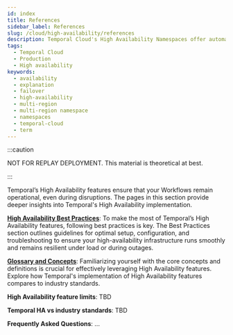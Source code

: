 ```yaml
---
id: index
title: References
sidebar_label: References
slug: /cloud/high-availability/references
description: Temporal Cloud's High Availability Namespaces offer automated failover, synchronized data replication, and high availability for workloads requiring disaster-tolerant deployment and 99.99% uptime.
tags:
  - Temporal Cloud
  - Production
  - High availability
keywords:
  - availability
  - explanation
  - failover
  - high-availability
  - multi-region
  - multi-region namespace
  - namespaces
  - temporal-cloud
  - term
---
```



:::caution

NOT FOR REPLAY DEPLOYMENT. This material is theoretical at best.

:::

Temporal’s High Availability features ensure that your Workflows remain operational, even during disruptions.
The pages in this section provide deeper insights into Temporal's High Availability implementation.

[**High Availability Best Practices**](/cloud/high-availability/best-practices):
To make the most of Temporal’s High Availability features, following best practices is key.
The Best Practices section outlines guidelines for optimal setup, configuration, and troubleshooting to ensure your high-availability infrastructure runs smoothly and remains resilient under load or during outages.

[**Glossary and Concepts**](/cloud/high-availability/concepts):
Familiarizing yourself with the core concepts and definitions is crucial for effectively leveraging High Availability features.
Explore how Temporal's implementation of High Availability features compares to industry standards.

**High Availability feature limits**: TBD

**Temporal HA vs industry standards**: TBD

**Frequently Asked Questions**: ...

